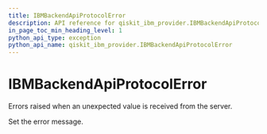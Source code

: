 ```yaml
---
title: IBMBackendApiProtocolError
description: API reference for qiskit_ibm_provider.IBMBackendApiProtocolError
in_page_toc_min_heading_level: 1
python_api_type: exception
python_api_name: qiskit_ibm_provider.IBMBackendApiProtocolError
---
```


# IBMBackendApiProtocolError

<Class id="qiskit_ibm_provider.IBMBackendApiProtocolError" name="IBMBackendApiProtocolError" isDedicatedPage={true} github="https://github.com/Qiskit/qiskit-ibm-provider/tree/stable/0.11/qiskit_ibm_provider/exceptions.py#L84-L87" signature="IBMBackendApiProtocolError(*message)">
  Errors raised when an unexpected value is received from the server.

  Set the error message.
</Class>

